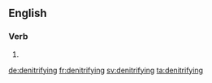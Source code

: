 ==English==

===Verb===
{{head|en|present participle}}

# {{present participle of|denitrify|lang=en|nocat=1}}

[[de:denitrifying]]
[[fr:denitrifying]]
[[sv:denitrifying]]
[[ta:denitrifying]]
